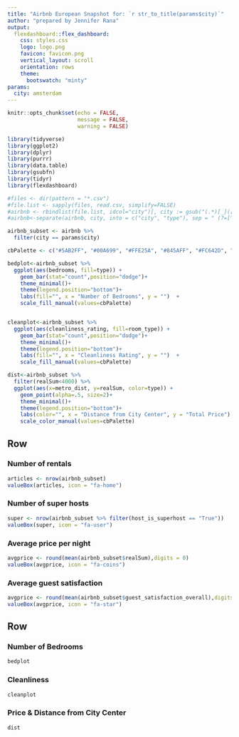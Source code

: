 ```yaml
---
title: "Airbnb European Snapshot for: `r str_to_title(params$city)`"
author: "prepared by Jennifer Rana"
output: 
  flexdashboard::flex_dashboard:
    css: styles.css
    logo: logo.png
    favicon: favicon.png
    vertical_layout: scroll
    orientation: rows
    theme:
      bootswatch: "minty"
params:
  city: amsterdam
---
```

```r
knitr::opts_chunk$set(echo = FALSE, 
                      message = FALSE, 
                      warning = FALSE)
```

```r
library(tidyverse)
library(ggplot2)
library(dplyr)
library(purrr)
library(data.table)
library(gsubfn)
library(tidyr)
library(flexdashboard)

#files <- dir(pattern = "*.csv")
#file.list <- sapply(files, read.csv, simplify=FALSE)
#airbnb <- rbindlist(file.list, idcol="city")[, city := gsub("(.*)[_]([^.]+)[.].*", "\\1 \\2",city)]
#airbnb<-separate(airbnb, city, into = c("city", "type"), sep = " (?=[^ ]+$)")
```


```r
airbnb_subset <- airbnb %>%
  filter(city == params$city)

cbPalette <- c("#5AB2FF", "#00A699", "#FFE25A", "#845AFF", "#FC642D", "#FF5A5F")

bedplot<-airbnb_subset %>%
  ggplot(aes(bedrooms, fill=type)) +
    geom_bar(stat="count",position="dodge")+
    theme_minimal()+
    theme(legend.position="bottom")+ 
    labs(fill="", x = "Number of Bedrooms", y = "")  +
    scale_fill_manual(values=cbPalette)


cleanplot<-airbnb_subset %>%
  ggplot(aes(cleanliness_rating, fill=room_type)) +
    geom_bar(stat="count",position="dodge")+
    theme_minimal()+
    theme(legend.position="bottom")+ 
    labs(fill="", x = "Cleanliness Rating", y = "")  +
    scale_fill_manual(values=cbPalette)

dist<-airbnb_subset %>%
  filter(realSum<4000) %>%
  ggplot(aes(x=metro_dist, y=realSum, color=type)) +
    geom_point(alpha=.5, size=2)+
    theme_minimal()+
    theme(legend.position="bottom")+ 
    labs(color="", x = "Distance from City Center", y = "Total Price") +
    scale_color_manual(values=cbPalette)
```

Row
-----------------------------------------------------------------------

### Number of rentals

```r
articles <- nrow(airbnb_subset)
valueBox(articles, icon = "fa-home")
```

### Number of super hosts

```r
super <- nrow(airbnb_subset %>% filter(host_is_superhost == "True"))
valueBox(super, icon = "fa-user")
```

### Average price per night

```r
avgprice <- round(mean(airbnb_subset$realSum),digits = 0)
valueBox(avgprice, icon = "fa-coins")
```


### Average guest satisfaction

```r
avgprice <- round(mean(airbnb_subset$guest_satisfaction_overall),digits = 0)
valueBox(avgprice, icon = "fa-star")
```



Row
-------------------------------------
    
### Number of Bedrooms
    
```r
bedplot
```
    
### Cleanliness

```r
cleanplot
```

### Price & Distance from City Center

```r
dist
```